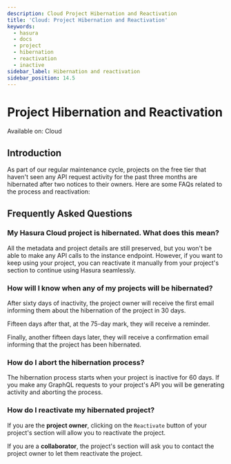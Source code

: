 ```yaml
---
description: Cloud Project Hibernation and Reactivation
title: 'Cloud: Project Hibernation and Reactivation'
keywords:
  - hasura
  - docs
  - project
  - hibernation
  - reactivation
  - inactive
sidebar_label: Hibernation and reactivation
sidebar_position: 14.5
---
```



# Project Hibernation and Reactivation

<div className='badge badge--primary heading-badge'>Available on: Cloud</div>

## Introduction

As part of our regular maintenance cycle, projects on the free tier that haven't seen any API request activity for the
past three months are hibernated after two notices to their owners. Here are some FAQs related to the process and
reactivation:

## Frequently Asked Questions

### My Hasura Cloud project is hibernated. What does this mean?

All the metadata and project details are still preserved, but you won't be able to make any API calls to the instance
endpoint. However, if you want to keep using your project, you can reactivate it manually from your project's section to
continue using Hasura seamlessly.

### How will I know when any of my projects will be hibernated?

After sixty days of inactivity, the project owner will receive the first email informing them about the hibernation of
the project in 30 days.

Fifteen days after that, at the 75-day mark, they will receive a reminder.

Finally, another fifteen days later, they will receive a confirmation email informing that the project has been
hibernated.

### How do I abort the hibernation process?

The hibernation process starts when your project is inactive for 60 days. If you make any GraphQL requests to your
project's API you will be generating activity and aborting the process.

### How do I reactivate my hibernated project?

If you are the **project owner**, clicking on the `Reactivate` button of your project's section will allow you to
reactivate the project.

<Thumbnail
  src='/img/projects/reactivation-owner.png'
  alt='Hibernated project as seen by the project owner'
  width='1199px'
/>

If you are a **collaborator**, the project's section will ask you to contact the project owner to let them reactivate
the project.

<Thumbnail
  src='/img/projects/reactivation-collaborator.png'
  alt='Hibernated project as seen by a collaborator'
  width='1199px'
/>
